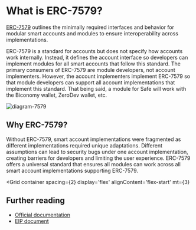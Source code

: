 
# What is ERC-7579?

[ERC-7579](https://erc7579.com/) outlines the minimally required interfaces and behavior for modular smart accounts and modules to ensure interoperability across implementations.

ERC-7579 is a standard for accounts but does not specify how accounts work internally. Instead, it defines the account interface so developers can implement modules for all smart accounts that follow this standard. The primary consumers of ERC-7579 are module developers, not account implementers. However, the account implementers implement ERC-7579 so that module developers can support all account implementations that implement this standard. That being said, a module for Safe will work with the Biconomy wallet, ZeroDev wallet, etc.

![diagram-7579](../../../assets/diagram-7579.png)

## Why ERC-7579?

Without ERC-7579, smart account implementations were fragmented as different implementations required unique adaptations. Different assumptions can lead to security bugs under one account implementation, creating barriers for developers and limiting the user experience. ERC-7579 offers a universal standard that ensures all modules can work across all smart account implementations supporting ERC-7579.

<Grid
  container
  spacing={2}
  display='flex'
  alignContent='flex-start'
  mt={3}
>
  <Grid item xs={12} md={4}>
    <CustomCard
      title={'Compatibility'}
      description={'It enables modules to work across different smart accounts.'}
      url=""
      newTab={false}
    />
  </Grid>
  <Grid item xs={12} md={4}>
    <CustomCard
      title={'User experience'}
      description={'It ensures smart accounts can be used with various wallet applications and SDKs.'}
      url=""
      newTab={false}
    />
  </Grid>
  <Grid item xs={12} md={4}>
    <CustomCard
      title={'Ecosystem'}
      description={'It helps prevent vendor lock-in for smart account users and application developers.'}
      url=""
      newTab={false}
    />
  </Grid>
</Grid>

## Further reading

- [Official documentation](https://erc7579.com/)
- [EIP document](https://eips.ethereum.org/EIPS/eip-7579)
